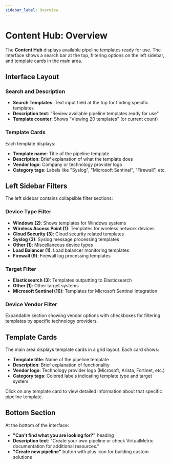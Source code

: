 ```yaml
---
sidebar_label: Overview
---
```


# Content Hub: Overview

The **Content Hub** displays available pipeline templates ready for use. The interface shows a search bar at the top, filtering options on the left sidebar, and template cards in the main area.

## Interface Layout

### Search and Description
- **Search Templates**: Text input field at the top for finding specific templates
- **Description text**: "Review available pipeline templates ready for use"
- **Template counter**: Shows "Viewing 20 templates" (or current count)

### Template Cards
Each template displays:
- **Template name**: Title of the pipeline template
- **Description**: Brief explanation of what the template does
- **Vendor logo**: Company or technology provider logo
- **Category tags**: Labels like "Syslog", "Microsoft Sentinel", "Firewall", etc.

## Left Sidebar Filters

The left sidebar contains collapsible filter sections:

### Device Type Filter
- **Windows (2)**: Shows templates for Windows systems
- **Wireless Access Point (1)**: Templates for wireless network devices
- **Cloud Security (3)**: Cloud security related templates
- **Syslog (3)**: Syslog message processing templates
- **Other (1)**: Miscellaneous device types
- **Load Balancer (1)**: Load balancer monitoring templates
- **Firewall (9)**: Firewall log processing templates

### Target Filter
- **Elasticsearch (3)**: Templates outputting to Elasticsearch
- **Other (1)**: Other target systems
- **Microsoft Sentinel (16)**: Templates for Microsoft Sentinel integration

### Device Vendor Filter
Expandable section showing vendor options with checkboxes for filtering templates by specific technology providers.

## Template Cards

The main area displays template cards in a grid layout. Each card shows:
- **Template title**: Name of the pipeline template
- **Description**: Brief explanation of functionality
- **Vendor logo**: Technology provider logo (Microsoft, Arista, Fortinet, etc.)
- **Category tags**: Colored labels indicating template type and target system

Click on any template card to view detailed information about that specific pipeline template.

## Bottom Section

At the bottom of the interface:
- **"Can't find what you are looking for?"** heading
- **Description text**: "Create your own pipeline or check VirtualMetric documentation for additional resources."
- **"Create new pipeline"** button with plus icon for building custom solutions
